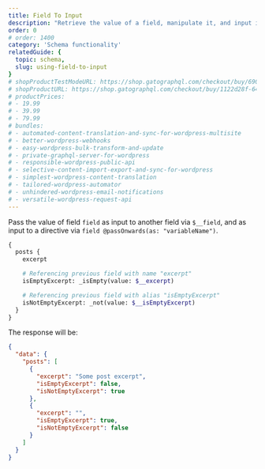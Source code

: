 ```yaml
---
title: Field To Input
description: "Retrieve the value of a field, manipulate it, and input it into another field or directive, all within the same operation."
order: 0
# order: 1400
category: 'Schema functionality'
relatedGuide: {
  topic: schema,
  slug: using-field-to-input
}
# shopProductTestModeURL: https://shop.gatographql.com/checkout/buy/69064b8f-cb78-40dc-ab7b-216382d6e7d5
# shopProductURL: https://shop.gatographql.com/checkout/buy/1122d28f-64c8-4768-a599-7c33168bb135
# productPrices:
# - 19.99
# - 39.99
# - 79.99
# bundles:
# - automated-content-translation-and-sync-for-wordpress-multisite
# - better-wordpress-webhooks
# - easy-wordpress-bulk-transform-and-update
# - private-graphql-server-for-wordpress
# - responsible-wordpress-public-api
# - selective-content-import-export-and-sync-for-wordpress
# - simplest-wordpress-content-translation
# - tailored-wordpress-automator
# - unhindered-wordpress-email-notifications
# - versatile-wordpress-request-api
---
```


Pass the value of field `field` as input to another field via `$__field`, and as input to a directive via `field @passOnwards(as: "variableName")`.

```graphql
{
  posts {
    excerpt

    # Referencing previous field with name "excerpt"
    isEmptyExcerpt: _isEmpty(value: $__excerpt)

    # Referencing previous field with alias "isEmptyExcerpt"
    isNotEmptyExcerpt: _not(value: $__isEmptyExcerpt)
  }
}
```

The response will be:

```json
{
  "data": {
    "posts": [
      {
        "excerpt": "Some post excerpt",
        "isEmptyExcerpt": false,
        "isNotEmptyExcerpt": true
      },
      {
        "excerpt": "",
        "isEmptyExcerpt": true,
        "isNotEmptyExcerpt": false
      }
    ]
  }
}
```
